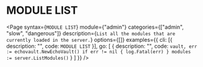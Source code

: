 # MODULE LIST

<Page 
  syntax={`MODULE LIST`}
  module={"admin"}
  categories={["admin", "slow", "dangerous"]}
  description={`List all the modules that are currently loaded in the server.`}
  options={[]}
  examples={{
    cli: [{ description: "", code: `MODULE LIST` }],
    go: [
      {
        description: "",
        code: `vault, err := echovault.NewEchoVault()
if err != nil {
  log.Fatal(err)
}
modules := server.ListModules()`
      }
    ]
  }}
/>